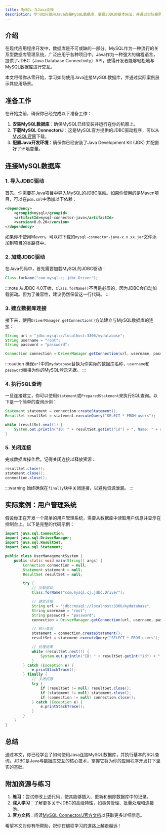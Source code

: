 ```yaml
---
title: MySQL 与Java连接
description: 学习如何使用Java连接MySQL数据库，掌握JDBC的基本用法，并通过实际案例理解其应用场景。
---
```


## 介绍

在现代应用程序开发中，数据库是不可或缺的一部分。MySQL作为一种流行的关系型数据库管理系统，广泛应用于各种项目中。Java作为一种强大的编程语言，提供了JDBC（Java Database Connectivity）API，使得开发者能够轻松地与MySQL数据库进行交互。

本文将带你从零开始，学习如何使用Java连接MySQL数据库，并通过实际案例展示其应用场景。

## 准备工作

在开始之前，确保你已经完成以下准备工作：

1. **安装MySQL数据库**：确保MySQL已经安装并运行在你的机器上。
2. **下载MySQL Connector/J**：这是MySQL官方提供的JDBC驱动程序，可以从[MySQL官网](https://dev.mysql.com/downloads/connector/j/)下载。
3. **配置Java开发环境**：确保你已经安装了Java Development Kit (JDK) 并配置好了环境变量。

## 连接MySQL数据库

### 1. 导入JDBC驱动

首先，你需要在Java项目中导入MySQL的JDBC驱动。如果你使用的是Maven项目，可以在`pom.xml`中添加以下依赖：

```xml
<dependency>
    <groupId>mysql</groupId>
    <artifactId>mysql-connector-java</artifactId>
    <version>8.0.26</version>
</dependency>
```

如果你不使用Maven，可以将下载的`mysql-connector-java-x.x.xx.jar`文件添加到项目的类路径中。

### 2. 加载JDBC驱动

在Java代码中，首先需要加载MySQL的JDBC驱动：

```java
Class.forName("com.mysql.cj.jdbc.Driver");
```

:::note
从JDBC 4.0开始，`Class.forName()`不再是必须的，因为JDBC会自动加载驱动。但为了兼容性，建议仍然保留这一行代码。
:::

### 3. 建立数据库连接

接下来，使用`DriverManager.getConnection()`方法建立与MySQL数据库的连接：

```java
String url = "jdbc:mysql://localhost:3306/mydatabase";
String username = "root";
String password = "password";

Connection connection = DriverManager.getConnection(url, username, password);
```

:::caution
确保`url`中的`mydatabase`替换为你实际的数据库名称，`username`和`password`替换为你的MySQL登录凭据。
:::

### 4. 执行SQL查询

一旦连接建立，你可以使用`Statement`或`PreparedStatement`来执行SQL查询。以下是一个简单的查询示例：

```java
Statement statement = connection.createStatement();
ResultSet resultSet = statement.executeQuery("SELECT * FROM users");

while (resultSet.next()) {
    System.out.println("ID: " + resultSet.getInt("id") + ", Name: " + resultSet.getString("name"));
}
```

### 5. 关闭连接

完成数据库操作后，记得关闭连接以释放资源：

```java
resultSet.close();
statement.close();
connection.close();
```

:::warning
始终确保在`finally`块中关闭连接，以避免资源泄漏。
:::

## 实际案例：用户管理系统

假设你正在开发一个简单的用户管理系统，需要从数据库中读取用户信息并显示在控制台上。以下是完整的代码示例：

```java
import java.sql.Connection;
import java.sql.DriverManager;
import java.sql.ResultSet;
import java.sql.Statement;

public class UserManagementSystem {
    public static void main(String[] args) {
        Connection connection = null;
        Statement statement = null;
        ResultSet resultSet = null;

        try {
            // 加载驱动
            Class.forName("com.mysql.cj.jdbc.Driver");

            // 建立连接
            String url = "jdbc:mysql://localhost:3306/mydatabase";
            String username = "root";
            String password = "password";
            connection = DriverManager.getConnection(url, username, password);

            // 执行查询
            statement = connection.createStatement();
            resultSet = statement.executeQuery("SELECT * FROM users");

            // 处理结果
            while (resultSet.next()) {
                System.out.println("ID: " + resultSet.getInt("id") + ", Name: " + resultSet.getString("name"));
            }
        } catch (Exception e) {
            e.printStackTrace();
        } finally {
            // 关闭资源
            try {
                if (resultSet != null) resultSet.close();
                if (statement != null) statement.close();
                if (connection != null) connection.close();
            } catch (Exception e) {
                e.printStackTrace();
            }
        }
    }
}
```

## 总结

通过本文，你已经学会了如何使用Java连接MySQL数据库，并执行基本的SQL查询。JDBC是Java与数据库交互的核心技术，掌握它将为你的应用程序开发打下坚实的基础。

## 附加资源与练习

1. **练习**：尝试修改上述代码，使其能够插入、更新和删除数据库中的记录。
2. **深入学习**：了解更多关于JDBC的高级特性，如事务管理、批量处理和连接池。
3. **官方文档**：阅读[MySQL Connector/J官方文档](https://dev.mysql.com/doc/connector-j/8.0/en/)以获取更多详细信息。

希望本文对你有所帮助，祝你在编程学习的道路上越走越远！